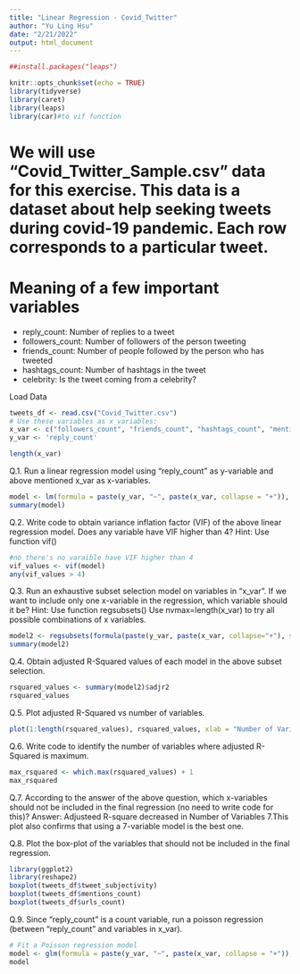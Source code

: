 ```yaml
---
title: "Linear Regression - Covid_Twitter"
author: "Yu Ling Hsu"
date: "2/21/2022"
output: html_document
---
```

```r
##install.packages("leaps")
```

```r
knitr::opts_chunk$set(echo = TRUE)
library(tidyverse)
library(caret)
library(leaps)
library(car)#to vif function
```


# We will use "Covid_Twitter_Sample.csv" data for this exercise. This data is a dataset about help seeking tweets during covid-19 pandemic. Each row corresponds to a particular tweet.

# Meaning of a few important variables
* reply_count: Number of replies to a tweet
* followers_count: Number of followers of the person tweeting
* friends_count: Number of people followed by the person who has tweeted
* hashtags_count: Number of hashtags in the tweet
* celebrity: Is the tweet coming from a celebrity?


Load Data
```r
tweets_df <- read.csv("Covid_Twitter.csv")
# Use these variables as x_variables:
x_var <- c("followers_count", "friends_count", "hashtags_count", "mentions_count", "urls_count", "media_count", "tweet_polarity", "tweet_subjectivity", "celebrity")
y_var <- 'reply_count'

length(x_var)
```


Q.1. Run a linear regression model using "reply_count" as y-variable and above mentioned x_var as x-variables.
```r
model <- lm(formula = paste(y_var, "~", paste(x_var, collapse = "+")), data = tweets_df)
summary(model)
```

Q.2. Write code to obtain variance inflation factor (VIF) of the above linear regression model. Does any variable have VIF higher than 4?
Hint: Use function vif()
```r
#no there's no varaible have VIF higher than 4
vif_values <- vif(model)
any(vif_values > 4)
```

Q.3. Run an exhaustive subset selection model on variables in "x_var". If we want to include only one x-variable in the regression, which variable should it be?
Hint: Use function regsubsets()
Use nvmax=length(x_var) to try all possible combinations of x variables. 
```r
model2 <- regsubsets(formula(paste(y_var, paste(x_var, collapse="+"), sep="~")), data = tweets_df, nvmax = length(x_var))
summary(model2)
```

Q.4. Obtain adjusted R-Squared values of each model in the above subset selection. 
```r
rsquared_values <- summary(model2)$adjr2
rsquared_values
```

Q.5. Plot adjusted R-Squared vs number of variables.
```r
plot(1:length(rsquared_values), rsquared_values, xlab = "Number of Variables", ylab = "Adjusted R-squared")
```

Q.6. Write code to identify the number of variables where adjusted R-Squared is maximum. 
```r
max_rsquared <- which.max(rsquared_values) + 1
max_rsquared
```


Q.7. According to the answer of the above question, which x-variables should not be included in the final regression (no need to write code for this)? 
Answer: 
Adjusteed R-square decreased in Number of Variables 7.This plot also confirms that using a 7-variable model is the best one.

Q.8. Plot the box-plot of the variables that should not be included in the final regression. 
```r
library(ggplot2)
library(reshape2)
boxplot(tweets_df$tweet_subjectivity)
boxplot(tweets_df$mentions_count)
boxplot(tweets_df$urls_count)
```


Q.9. Since "reply_count" is a count variable, run a poisson regression (between "reply_count" and variables in x_var). 
```r
# Fit a Poisson regression model
model <- glm(formula = paste(y_var, "~", paste(x_var, collapse = "+")), data = tweets_df, family = "poisson")
model
```